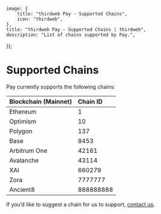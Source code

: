 
	image: {
		title: "thirdweb Pay - Supported Chains",
		icon: "thirdweb",
	},
	title: "thirdweb Pay - Supported Chains | thirdweb",
	description: "List of chains supported by Pay.",
});

# Supported Chains

Pay currently supports the following chains:

| Blockchain (Mainnet) | Chain ID  |
| :------------------- | :-------- |
| Ethereum             | 1         |
| Optimism             | 10        |
| Polygon              | 137       |
| Base                 | 8453      |
| Arbitrum One         | 42161     |
| Avalanche            | 43114     |
| XAI                  | 660279    |
| Zora                 | 7777777   |
| Ancient8             | 888888888 |

If you’d like to suggest a chain for us to support, [contact us](https://thirdweb.com/contact-us).
